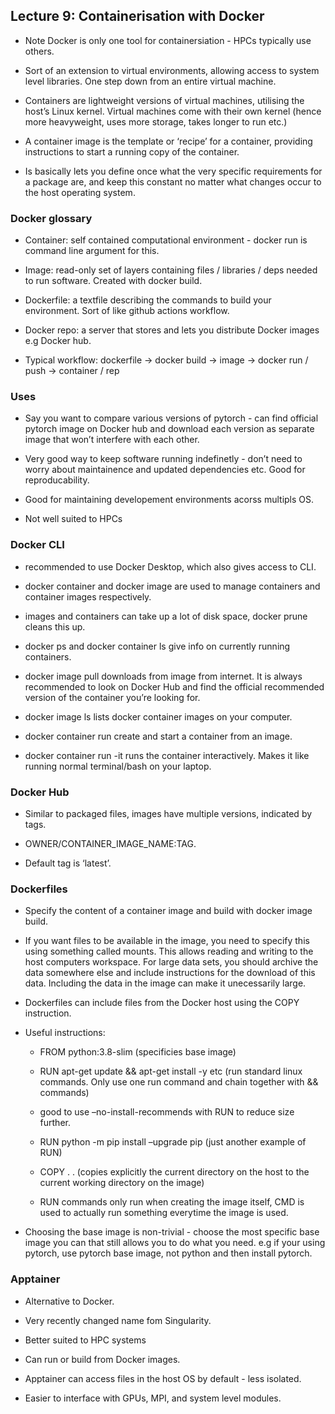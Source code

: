 ## Lecture 9: Containerisation with Docker

- Note Docker is only one tool for containersiation - HPCs typically use others.

- Sort of an extension to virtual environments, allowing access to system level libraries. One step down from an entire virtual machine.

- Containers are lightweight versions of virtual machines, utilising the host's Linux kernel. Virtual machines come with their own kernel (hence more heavyweight, uses more storage, takes longer to run etc.)

- A container image is the template or 'recipe' for a container, providing instructions to start a running copy of the container.

- Is basically lets you define once what the very specific requirements for a package are, and keep this constant no matter what changes occur to the host operating system.



### Docker glossary
- Container: self contained computational environment - docker run is command line argument for this.

- Image: read-only set of layers containing files / libraries / deps needed to run software. Created with docker build.

- Dockerfile: a textfile describing the commands to build your environment. Sort of like github actions workflow.

- Docker repo: a server that stores and lets you distribute Docker images e.g Docker hub.

- Typical workflow: dockerfile -> docker build -> image -> docker run / push -> container / rep


### Uses
- Say you want to compare various versions of pytorch - can find official pytorch image on Docker hub and download each version as separate image that won't interfere with each other.

- Very good way to keep software running indefinetly - don't need to worry about maintainence and updated dependencies etc. Good for reproducability.

- Good for maintaining developement environments acorss multipls OS.

- Not well suited to HPCs


### Docker CLI
- recommended to use Docker Desktop, which also gives access to CLI.

- docker container and docker image are used to manage containers and container images respectively.

- images and containers can take up a lot of disk space, docker prune cleans this up.

- docker ps and docker container ls give info on currently running containers.

- docker image pull downloads from image from internet. It is always recommended to look on Docker Hub and find the official recommended version of the container you're looking for.

- docker image ls lists docker container images on your computer. 

- docker container run create and start a container from an image.

- docker container run -it runs the container interactively. Makes it like running normal terminal/bash on your laptop.


### Docker Hub
- Similar to packaged files, images have multiple versions, indicated by tags.

- OWNER/CONTAINER_IMAGE_NAME:TAG.

- Default tag is 'latest'.


### Dockerfiles
- Specify the content of a container image and build with docker image build.

- If you want files to be available in the image, you need to specify this using something called mounts. This allows reading and writing to the host computers workspace. For large data sets, you should archive the data somewhere else and include instructions for the download of this data. Including the data in the image can make it unecessarily large.

- Dockerfiles can include files from the Docker host using the COPY instruction.

- Useful instructions:
    - FROM python:3.8-slim (specificies base image)

    - RUN apt-get update && apt-get install -y etc (run standard linux commands. Only use one run command and chain together with && commands)

    - good to use --no-install-recommends with RUN to reduce size further.

    - RUN python -m pip install --upgrade pip (just another example of RUN)

    - COPY . . (copies explicitly the current directory on the host to the current working directory on the image)

    - RUN commands only run when creating the image itself, CMD is used to actually run something everytime the image is used. 


- Choosing the base image is non-trivial - choose the most specific base image you can that still allows you to do what you need. e.g if your using pytorch, use pytorch base image, not python and then install pytorch.


### Apptainer
- Alternative to Docker.

- Very recently changed name fom Singularity.

- Better suited to HPC systems

- Can run or build from Docker images.

- Apptainer can access files in the host OS by default - less isolated.

- Easier to interface with GPUs, MPI, and system level modules.






